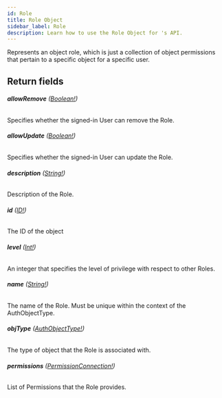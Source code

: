 ```yaml
---
id: Role
title: Role Object
sidebar_label: Role
description: Learn how to use the Role Object for 's API.
---
```


Represents an object role, which is just a collection of object permissions
that pertain to a specific object for a specific user.

## Return fields

###### <b>allowRemove</b> ([Boolean!](api/schema/scalar/Boolean.mdx))

Specifies whether the signed-in User can remove the Role.

###### <b>allowUpdate</b> ([Boolean!](api/schema/scalar/Boolean.mdx))

Specifies whether the signed-in User can update the Role.

###### <b>description</b> ([String!](api/schema/scalar/String.mdx))

Description of the Role.

###### <b>id</b> ([ID!](api/schema/scalar/ID.mdx))

The ID of the object

###### <b>level</b> ([Int!](api/schema/scalar/Int.mdx))

An integer that specifies the level of privilege with respect to other Roles.

###### <b>name</b> ([String!](api/schema/scalar/String.mdx))

The name of the Role. Must be unique within the context of the AuthObjectType.

###### <b>objType</b> ([AuthObjectType!](api/schema/object/AuthObjectType.mdx))

The type of object that the Role is associated with.

###### <b>permissions</b> ([PermissionConnection!](api/schema/object/PermissionConnection.mdx))

List of Permissions that the Role provides.
